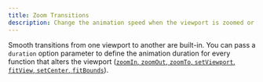 ```yaml
---
title: Zoom Transitions
description: Change the animation speed when the viewport is zoomed or moved
---
```



Smooth transitions from one viewport to another are built-in. You can pass a `duration` option parameter to define the animation duration for every function that alters the viewport ([`zoomIn`, `zoomOut`, `zoomTo`, `setViewport`, `fitView`, `setCenter`, `fitBounds`](/api-reference/types/react-flow-instance#viewport)).

<RemoteCodeViewer
  route="examples/interaction/zoom-transitions"
  framework="react"
/>
